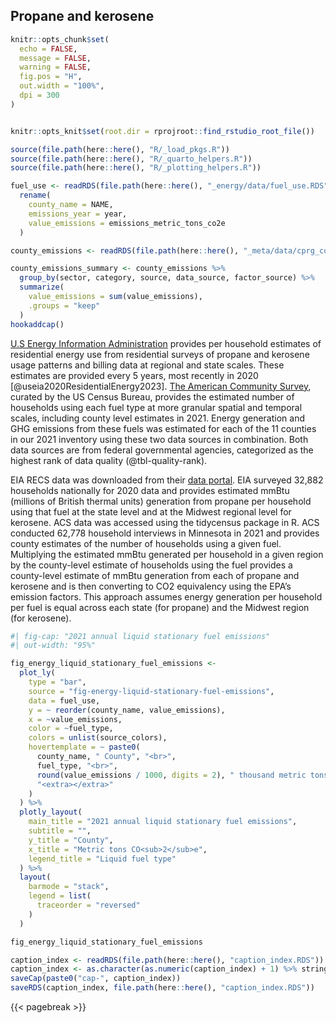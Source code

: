 ## Propane and kerosene
```r
knitr::opts_chunk$set(
  echo = FALSE,
  message = FALSE,
  warning = FALSE,
  fig.pos = "H",
  out.width = "100%",
  dpi = 300
)


knitr::opts_knit$set(root.dir = rprojroot::find_rstudio_root_file())
```

```r
source(file.path(here::here(), "R/_load_pkgs.R"))
source(file.path(here::here(), "R/_quarto_helpers.R"))
source(file.path(here::here(), "R/_plotting_helpers.R"))

fuel_use <- readRDS(file.path(here::here(), "_energy/data/fuel_use.RDS")) %>%
  rename(
    county_name = NAME,
    emissions_year = year,
    value_emissions = emissions_metric_tons_co2e
  )

county_emissions <- readRDS(file.path(here::here(), "_meta/data/cprg_county_emissions.RDS"))

county_emissions_summary <- county_emissions %>%
  group_by(sector, category, source, data_source, factor_source) %>%
  summarize(
    value_emissions = sum(value_emissions),
    .groups = "keep"
  )
hookaddcap()
```

[U.S Energy Information Administration](www.eia.gov) provides per household estimates of residential energy use from residential surveys of propane and kerosene usage patterns and billing data at regional and state scales. These estimates are provided every 5 years, most recently in 2020 [@useia2020ResidentialEnergy2023]. [The American Community Survey](https://www.census.gov/programs-surveys/acs), curated by the US Census Bureau, provides the estimated number of households using each fuel type at more granular spatial and temporal scales, including county level estimates in 2021. Energy generation and GHG emissions from these fuels was estimated for each of the 11 counties in our 2021 inventory using these two data sources in combination. Both data sources are from federal governmental agencies, categorized as the highest rank of data quality (@tbl-quality-rank). 

EIA RECS data was downloaded from their [data portal](https://www.eia.gov/consumption/residential/data/2020/). EIA surveyed 32,882 households nationally for 2020 data and provides estimated mmBtu (millions of British thermal units) generation from propane per household using that fuel at the state level and at the Midwest regional level for kerosene. ACS data was accessed using the tidycensus package in R. ACS conducted 62,778 household interviews in Minnesota in 2021 and provides county estimates  of the number of households using a given fuel. Multiplying the estimated mmBtu generated per household in a given region by the county-level estimate of households using the fuel provides a county-level estimate of mmBtu generation from each of propane and kerosene and is then converting  to CO2 equivalency using the EPA's emission factors. This approach assumes energy generation per household per fuel is equal across each state (for propane) and the Midwest region (for kerosene).

```r
#| fig-cap: "2021 annual liquid stationary fuel emissions"
#| out-width: "95%"

fig_energy_liquid_stationary_fuel_emissions <-
  plot_ly(
    type = "bar",
    source = "fig-energy-liquid-stationary-fuel-emissions",
    data = fuel_use,
    y = ~ reorder(county_name, value_emissions),
    x = ~value_emissions,
    color = ~fuel_type,
    colors = unlist(source_colors),
    hovertemplate = ~ paste0(
      county_name, " County", "<br>",
      fuel_type, "<br>",
      round(value_emissions / 1000, digits = 2), " thousand metric tons CO<sub>2</sub>e", "<br>",
      "<extra></extra>"
    )
  ) %>%
  plotly_layout(
    main_title = "2021 annual liquid stationary fuel emissions",
    subtitle = "",
    y_title = "County",
    x_title = "Metric tons CO<sub>2</sub>e",
    legend_title = "Liquid fuel type"
  ) %>%
  layout(
    barmode = "stack",
    legend = list(
      traceorder = "reversed"
    )
  )

fig_energy_liquid_stationary_fuel_emissions
```




```r
caption_index <- readRDS(file.path(here::here(), "caption_index.RDS"))
caption_index <- as.character(as.numeric(caption_index) + 1) %>% stringr::str_pad(width = 2, side = "left", pad = "0")
saveCap(paste0("cap-", caption_index))
saveRDS(caption_index, file.path(here::here(), "caption_index.RDS"))
```

{{< pagebreak >}}

